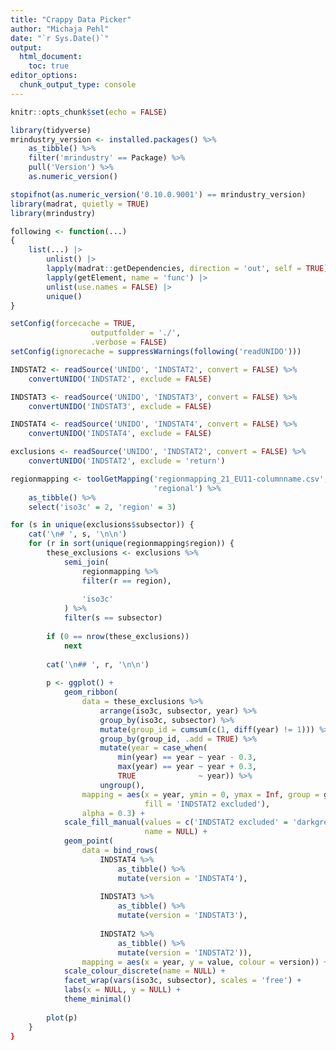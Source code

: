 ```yaml
---
title: "Crappy Data Picker"
author: "Michaja Pehl"
date: "`r Sys.Date()`"
output: 
  html_document: 
    toc: true
editor_options: 
  chunk_output_type: console
---
```


```r
knitr::opts_chunk$set(echo = FALSE)

library(tidyverse)
mrindustry_version <- installed.packages() %>% 
    as_tibble() %>% 
    filter('mrindustry' == Package) %>% 
    pull('Version') %>% 
    as.numeric_version()

stopifnot(as.numeric_version('0.10.0.9001') == mrindustry_version)
library(madrat, quietly = TRUE)
library(mrindustry)

following <- function(...) 
{
    list(...) |>
        unlist() |>
        lapply(madrat::getDependencies, direction = 'out', self = TRUE) |>
        lapply(getElement, name = 'func') |>
        unlist(use.names = FALSE) |>
        unique()
}

setConfig(forcecache = TRUE,
                  outputfolder = './',
                  .verbose = FALSE)
setConfig(ignorecache = suppressWarnings(following('readUNIDO')))
```

```r
INDSTAT2 <- readSource('UNIDO', 'INDSTAT2', convert = FALSE) %>% 
    convertUNIDO('INDSTAT2', exclude = FALSE)

INDSTAT3 <- readSource('UNIDO', 'INDSTAT3', convert = FALSE) %>% 
    convertUNIDO('INDSTAT3', exclude = FALSE)

INDSTAT4 <- readSource('UNIDO', 'INDSTAT4', convert = FALSE) %>% 
    convertUNIDO('INDSTAT4', exclude = FALSE)

exclusions <- readSource('UNIDO', 'INDSTAT2', convert = FALSE) %>% 
    convertUNIDO('INDSTAT2', exclude = 'return')
```

```r
regionmapping <- toolGetMapping('regionmapping_21_EU11-columnname.csv',
                                'regional') %>% 
    as_tibble() %>% 
    select('iso3c' = 2, 'region' = 3)

for (s in unique(exclusions$subsector)) {
    cat('\n# ', s, '\n\n')
    for (r in sort(unique(regionmapping$region)) {
        these_exclusions <- exclusions %>% 
            semi_join(
                regionmapping %>% 
                filter(r == region),
          
                'iso3c'
            ) %>% 
            filter(s == subsector)
        
        if (0 == nrow(these_exclusions))
            next
        
        cat('\n## ', r, '\n\n')
      
        p <- ggplot() +
            geom_ribbon(
                data = these_exclusions %>% 
                    arrange(iso3c, subsector, year) %>% 
                    group_by(iso3c, subsector) %>% 
                    mutate(group_id = cumsum(c(1, diff(year) != 1))) %>% 
                    group_by(group_id, .add = TRUE) %>% 
                    mutate(year = case_when(
                        min(year) == year ~ year - 0.3,
                        max(year) == year ~ year + 0.3,
                        TRUE              ~ year)) %>% 
                    ungroup(),
                mapping = aes(x = year, ymin = 0, ymax = Inf, group = group_id,
                              fill = 'INDSTAT2 excluded'),
                alpha = 0.3) +
            scale_fill_manual(values = c('INDSTAT2 excluded' = 'darkgrey'),
                              name = NULL) +
            geom_point(
                data = bind_rows(
                    INDSTAT4 %>% 
                        as_tibble() %>% 
                        mutate(version = 'INDSTAT4'),
                    
                    INDSTAT3 %>% 
                        as_tibble() %>% 
                        mutate(version = 'INDSTAT3'),
            
                    INDSTAT2 %>% 
                        as_tibble() %>% 
                        mutate(version = 'INDSTAT2')),
                mapping = aes(x = year, y = value, colour = version)) +
            scale_colour_discrete(name = NULL) +
            facet_wrap(vars(iso3c, subsector), scales = 'free') +
            labs(x = NULL, y = NULL) +
            theme_minimal()
        
        plot(p)
    }
}
```
